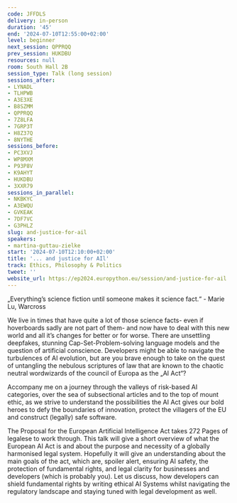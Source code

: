 ```yaml
---
code: JFFDLS
delivery: in-person
duration: '45'
end: '2024-07-10T12:55:00+02:00'
level: beginner
next_session: QPPRQQ
prev_session: HUKDBU
resources: null
room: South Hall 2B
session_type: Talk (long session)
sessions_after:
- LYNADL
- TLHPWB
- A3E3XE
- B8SZMM
- QPPRQQ
- 7Z8LFA
- 7GRP3T
- H8Z37Q
- 8NYTHE
sessions_before:
- PC3XVJ
- WP8MXM
- P93P8V
- K9AHYT
- HUKDBU
- 3XXR79
sessions_in_parallel:
- NKBKYC
- A3EWQU
- GVKEAK
- 7DF7VC
- G3PHLZ
slug: and-justice-for-ail
speakers:
- martina-guttau-zielke
start: '2024-07-10T12:10:00+02:00'
title: '... and justice for AIl'
track: Ethics, Philosophy & Politics
tweet: ''
website_url: https://ep2024.europython.eu/session/and-justice-for-ail
---
```


„Everything’s science fiction until someone makes it science fact.“ - Marie Lu, Warcross

We live in times that have quite a lot of those science facts- even if hoverboards sadly are not part of them- and now have to deal with this new world and all it’s changes for better or for worse.
There are unsettling deepfakes, stunning Cap-Set-Problem-solving language models and the question of artificial conscience. Developers might be able to navigate the turbulences of AI evolution, but are you brave enough to take on the quest of untangling the nebulous scriptures of law that are known to the chaotic neutral wordwizards of the council of Europa as the „AI Act“?

Accompany me on a journey through the valleys of risk-based AI categories, over the sea of subsectional articles and to the top of mount ethic, as we strive to understand the possibilities the AI Act gives our bold heroes to defy the boundaries of innovation, protect the villagers of the EU and construct (legally) safe software.

The Proposal for the European Artificial Intelligence Act takes 272 Pages of legalese to work through.
This talk will give a short overview of what the European AI Act is and about the purpose and necessity of a globally harmonised legal system.
Hopefully it will give an understanding about the main goals of the act, which are, spoiler alert, ensuring AI safety, the protection of fundamental rights, and legal clarity for businesses and developers (which is probably you).
Let us discuss, how developers can shield fundamental rights by writing ethical AI Systems whilst navigating the regulatory landscape and staying tuned with legal development as well.
